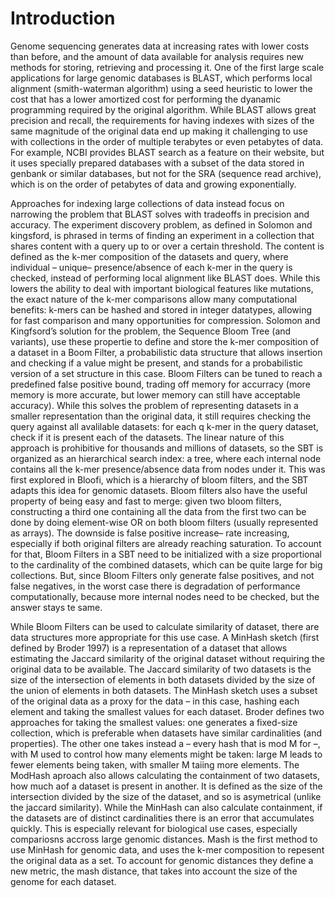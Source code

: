 <!-- The {.unnumbered} option here means that the introduction will be "Chapter 0." You can also use {-} for no numbers on chapters. -->

# Introduction {#intro}


Genome sequencing generates data at increasing rates with lower costs than
before, and the amount of data available for analysis requires new methods
for storing, retrieving and processing it. One of the first large scale
applications for large genomic databases is BLAST, which performs local
alignment (smith-waterman algorithm) using a seed heuristic to lower the cost
that has a lower amortized cost for performing the dyanamic programming
required by the original algorithm. While BLAST allows great precision and
recall, the requirements for having indexes with sizes of the same magnitude of
the original data end up making it challenging to use with collections in the
order of multiple terabytes or even petabytes of data. For example, NCBI
provides BLAST search as a feature on their website, but it uses specially
prepared databases with a subset of the data stored in genbank or similar
databases, but not for the SRA (sequence read archive), which is on the order
of petabytes of data and growing exponentially.

Approaches for indexing large collections of data instead focus on narrowing
the problem that BLAST solves with tradeoffs in precision and
accuracy. The experiment discovery problem, as defined in Solomon and
kingsford, is phrased in terms of finding an experiment in a collection that
shares content with a query up to or over a certain threshold. The content is
defined as the k-mer composition of the datasets and query, where individual --
unique-- presence/absence of each k-mer in the query is checked, instead of
performing local alignment like BLAST does. While this lowers the ability to
deal with important biological features like mutations, the
exact nature of the k-mer comparisons allow many computational benefits: k-mers
can be hashed and stored in integer datatypes, allowing for fast comparison and
many opportunities for compression. Solomon and Kingfsord's solution for the
problem, the Sequence Bloom Tree (and variants), use these propertie to define
and store the k-mer composition of a dataset in a Boom Filter, a probabilistic
data structure that allows insertion and checking if a value might be present,
and stands for a probabilistic version of a set structure in this case. Bloom
Filters can be tuned to reach a predefined false positive bound, trading off
memory for accurracy (more memory is more accurate, but lower memory can
still have acceptable accuracy). While this solves the problem of
representing datasets in a smaller representation than the original data,
it still requires checking the query against all avalilable datasets: for each
q k-mer in the query dataset, check if it is present each of the
datasets. The linear nature of this approach is prohibitive for thousands and
millions of datasets, so the SBT is organized as an hierarchical search index: a
tree, where each internal node contains all the k-mer presence/absence data from
nodes under it. This was first explored in Bloofi, which is a hierarchy of
bloom filters, and the SBT adapts this idea for genomic datasets. Bloom
filters also have the useful property of being easy and fast to merge:
given two bloom filters, constructing a third one containing all the data from
the first two can be done by doing element-wise OR on both bloom filters
(usually represented as arrays). The downside is false positive increase-- rate
increasing, especially if both original filters are already reaching
saturation. To account for that, Bloom Filters in a SBT need to be
initialized with a size proportional to the cardinality of the combined
datasets, which can be quite large for big collections. But, since Bloom Filters
only generate false positives, and not false negatives, in the worst case there
is degradation of performance computationally, because more
internal nodes need to be checked, but the answer stays te same.

While Bloom Filters can be used to calculate similarity of dataset,
there are data structures more appropriate for this use case. A MinHash sketch
(first defined by Broder 1997) is a representation of a dataset
that allows estimating the Jaccard similarity of the original dataset
without requiring the original data to be available. The Jaccard similarity of
two datasets is the size of the intersection of elements in both datasets
divided by the size of the union of elements in both datasets. The MinHash
sketch uses a subset of the original data as a proxy for the data -- in this case,
hashing each element and taking the smallest values for each dataset. Broder
defines two approaches for taking the smallest values: one generates a
fixed-size collection, which is preferable when datasets have similar
cardinalities (and properties). The other one takes instead a -- every hash that
is mod M for --, with M used to control how many elements might be taken: large
M leads to fewer elements being taken, with smaller M taiing more elements. The
ModHash aproach also allows calculating the containment of two datasets, how
much aof a dataset is present in another. It is defined as the size of the
intersection divided by the size of the dataset, and so is asymetrical (unlike
the jaccard similarity). While the MinHash can also calculate containment, if
the datasets are of distinct cardinalities there is an error that accumulates
quickly. This is especially relevant for biological use cases, especially
compariosns accross large genomic distances. Mash is the first method to use
MinHash for genomic data, and uses the k-mer composition to repesent the
original data as a set. To account for genomic distances they define a new
metric, the mash distance, that takes into account the size of the genome for
each dataset.


